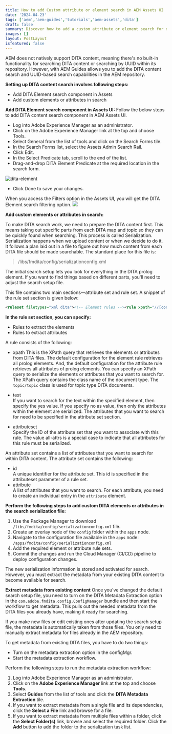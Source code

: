 ```yaml
---
title: How to add Custom attribute or element search in AEM Assets UI
date: '2024-04-23'
tags: ['aem','aem-guides','tutorials','aem-assets','dita']
draft: false
summary: Discover how to add a custom attribute or element search for dita content in aem assets ui. 
images: []
layout: PostLayout
isfeatured: false
---
```

AEM does not natively support DITA content, meaning there's no built-in functionality for searching DITA content or searching by UUID within its repository. However, with AEM Guides allows you to add the DITA content search and UUID-based search capabilities in the AEM repository.

**Setting up DITA content search involves following steps:**
 - Add DITA Element search component in Assets 
 - Add custom elements or attributes in search

**Add DITA Element search component in Assets UI:**
Follow the below steps to add DITA content search component in AEM Assets UI.
 - Log into Adobe Experience Manager as an administrator.
 - Click on the Adobe Experience Manager link at the top and choose
   Tools.
 - Select General from the list of tools and click on the Search Forms
   tile.
 - In the Search Forms list, select the Assets Admin Search Rail.
 - Click Edit.
 - In the Select Predicate tab, scroll to the end of the list.
 - Drag-and-drop DITA Element Predicate at the required location in the
   search form.

![dita-element](https://freeimghost.net/images/2024/04/23/dita_element_search_khalilganiga_in.png) 

 - Click Done to save your changes.

When you access the Filters option in the Assets UI, you will get the    DITA Element search filtering option.
![](https://freeimghost.net/images/2024/04/23/l2oohjxw.png)

**Add custom elements or attributes in search:**

To make DITA search work, we need to prepare the DITA content first. This means taking out specific parts from each DITA map and topic so they can be quickly found when searching. This process is called Serialization. Serialization happens when we upload content or when we decide to do it. It follows a plan laid out in a file to figure out how much content from each DITA file should be made searchable. The standard place for this file is:

> /libs/fmdita/config/serializationconfig.xml

The initial search setup lets you look for everything in the DITA prolog element. If you want to find things based on different parts, you'll need to adjust the search setup file.

This file contains two main sections—attribute set and rule set. A snippet of the rule set section is given below: 
```xml
<ruleset filetypes="xml dita"><!-- Element rules --><rule xpath="//[contains(@class, 'topic/topic')]/[contains(@class, 'topic/prolog')]//*[not(*)]" text="yes" attributeset="all-attrs" /><!-- Attribute rules --><rule xpath="//[contains(@class, 'topic/topic')]/[contains(@class, 'topic/prolog')]///@[local-name() != 'class']" /></ruleset
```

**In the rule set section, you can specify:**
 - Rules to extract the elements   
 - Rules to extract attributes

A rule consists of the following:
 - xpath
	This is the XPath query that retrieves the elements or attributes from DITA files. The default configuration for the element rule retrieves all prolog elements. And, the default configuration for the attribute rule retrieves all attributes of prolog elements. You can specify an XPath query to serialize the elements or attributes that you want to search for.
	The XPath query contains the class name of the document type. The  `topic/topic`  class is used for topic type DITA documents.

-   text    
    If you want to search for the text within the specified element, then specify the yes value. If you specify no as value, then only the attributes within the element are serialized. The attributes that you want to search for need to be specified in the attribute set section.
    
-   attributeset    
    Specify the ID of the attribute set that you want to associate with this rule. The value all-attrs is a special case to indicate that all attributes for this rule must be serialized.  

An attribute set contains a list of attributes that you want to search for within DITA content. The attribute set contains the following:
-   id    
    A unique identifier for the attribute set. This id is specified in the attributeset parameter of a rule set.    
-   attribute    
    A list of attributes that you want to search. For each attribute, you need to create an individual entry in the  `attribute`  element.
    

**Perform the following steps to add custom DITA elements or attributes in the search serialization file:**

1.  Use the Package Manager to download `/libs/fmdita/config/serializationconfig.xml` file.    
2.  Create an overlay node of the  `config`  folder within the  `apps`  node.    
3.  Navigate to the configuration file available in the  `apps`  node:    
    `/apps/fmdita/config/serializationconfig.xml`    
4.  Add the required element or attribute rule sets.    
5.  Commit the changes and run the Cloud Manager (CI/CD) pipeline to deploy configuration changes.

The new serialization information is stored and activated for search. However, you must extract the metadata from your existing DITA content to become available for search.


**Extract metadata from existing content**
Once you've changed the default search setup file, you need to turn on the DITA Metadata Extraction option in the `com.adobe.fmdita.config.ConfigManager` bundle and then start the workflow to get metadata. This pulls out the needed metadata from the DITA files you already have, making it ready for searching.

If you make new files or edit existing ones after updating the search setup file, the metadata is automatically taken from those files. You only need to manually extract metadata for files already in the AEM repository.

To get metadata from existing DITA files, you have to do two things:
 - Turn on the metadata extraction option in the configMgr.
 - Start the metadata extraction workflow.
 
Perform the following steps to run the metadata extraction workflow:
1.  Log into Adobe Experience Manager as an administrator.    
2.  Click on the  **Adobe Experience Manager**  link at the top and choose  **Tools**.    
3.  Select  **Guides**  from the list of tools and click the  **DITA Metadata Extraction**  tile.    
4.  If you want to extract metadata from a single file and its dependencies, click the  **Select a File**  link and browse for a file.    
5.  If you want to extract metadata from multiple files within a folder, click the  **Select Folder(s)**  link, browse and select the required folder. Click the  **Add**  button to add the folder to the serialization task list.